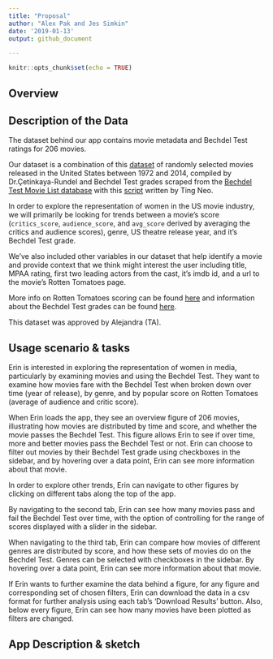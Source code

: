 ```yaml
---
title: "Proposal"
author: "Alex Pak and Jes Simkin"
date: '2019-01-13'
output: github_document

---
```


```r
knitr::opts_chunk$set(echo = TRUE)
```

## Overview


## Description of the Data

The dataset behind our app contains movie metadata and Bechdel Test ratings for 206 movies.

Our dataset is a combination of this <a href="http://www2.stat.duke.edu/~mc301/data/movies.html">dataset</a> of randomly selected movies released in the United States between 1972 and 2014, compiled by Dr.Çetinkaya-Rundel and Bechdel Test grades scraped from the <a href="https://bechdeltest.com/">Bechdel Test Movie List database</a> with this <a href="https://github.com/neokt/women-dialogue-box-office/blob/master/02-bechdel-scraping.ipynb">script</a> written by Ting Neo. 

In order to explore the representation of women in the US movie industry, we will primarily be looking for trends between a movie’s score (`critics_score`, `audience_score`, and `avg_score` derived by averaging the critics and audience scores), genre, US theatre release year, and it’s Bechdel Test grade. 

We’ve also included other variables in our dataset that help identify a movie and provide context that we think might interest the user including title, MPAA rating, first two leading actors from the cast, it’s imdb id, and a url to the movie’s Rotten Tomatoes page.

More info on Rotten Tomatoes scoring can be found <a href="https://www.rottentomatoes.com/about">here</a> and information about the Bechdel Test grades can be found <a href="https://bechdeltest.com/">here</a>.


This dataset was approved by Alejandra (TA).


## Usage scenario & tasks

Erin is interested in exploring the representation of women in media, particularly by examining movies and using the Bechdel Test. They want to examine how movies fare with the Bechdel Test when broken down over time (year of release), by genre, and by popular score on Rotten Tomatoes (average of audience and critic score).

When Erin loads the app, they see an overview figure of 206 movies, illustrating how movies are distributed by time and score, and whether the movie passes the Bechdel Test. This figure allows Erin to see if over time, more and better movies pass the Bechdel Test or not. Erin can choose to filter out movies by their Bechdel Test grade using checkboxes in the sidebar, and by hovering over a data point, Erin can see more information about that movie.

In order to explore other trends, Erin can navigate to other figures by clicking on different tabs along the top of the app. 

By navigating to the second tab, Erin can see how many movies pass and fail the Bechdel Test over time, with the option of controlling for the range of scores displayed with a slider in the sidebar.

When navigating to the third tab, Erin can compare how movies of different genres are distributed by score, and how these sets of movies do on the Bechdel Test. Genres can be selected with checkboxes in the sidebar. By hovering over a data point, Erin can see more information about that movie.

If Erin wants to further examine the data behind a figure, for any figure and corresponding set of chosen filters, Erin can download the data in a csv format for further analysis using each tab’s ‘Download Results’ button. Also, below every figure, Erin can see how many movies have been plotted as filters are changed.


## App Description & sketch